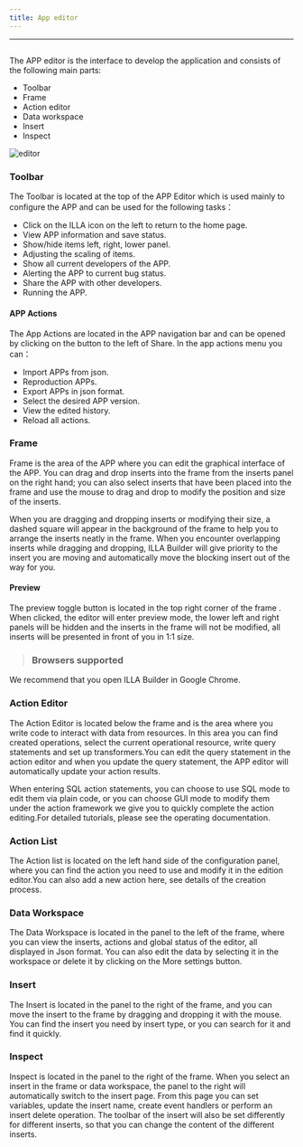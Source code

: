 ```yaml
---
title: App editor
---
```

---

## <Heading hidden>App editor</Heading>

The APP editor is the interface to develop the application and consists of the following main parts:
- Toolbar
- Frame
- Action editor
- Data workspace
- Insert
- Inspect

<img alt="editor" src="https://cdn.illafamily.com/official-site%2Fdocs%2Fapp-editor-01.png" />

### Toolbar
The Toolbar is located at the top of the APP Editor which is used mainly to configure the APP and can be used for the following tasks：
  - Click on the ILLA icon on the left to return to the home page.
  - View APP information and save status.
  - Show/hide items left, right, lower panel.
  - Adjusting the scaling of items.
  - Show all current developers of the APP.
  - Alerting the APP to current bug status.
  - Share the APP with other developers.
  - Running the APP.

#### APP Actions
The App Actions are located in the APP navigation bar and can be opened by clicking on the button to the left of Share. In the app actions menu you can：
  - Import APPs from json.
  - Reproduction APPs.
  - Export APPs in json format.
  - Select the desired APP version.
  - View the edited history.
  - Reload all actions.

[//]: # ([Image])

### Frame
Frame is the area of the APP where you can edit the graphical interface of the APP. You can drag and drop inserts into the frame from the inserts panel on the right hand; you can also select inserts that have been placed into the frame and use the mouse to drag and drop to modify the position and size of the inserts.

When you are dragging and dropping inserts or modifying their size, a dashed square will appear in the background of the frame to help you to arrange the inserts neatly in the frame. When you encounter overlapping inserts while dragging and dropping, ILLA Builder will give priority to the insert you are moving and automatically move the blocking insert out of the way for you.

#### Preview
The preview toggle button is located in the top right corner of the frame . When clicked, the editor will enter preview mode, the lower left and right panels will be hidden and the inserts in the frame will not be modified, all inserts will be presented in front of you in 1:1 size.

>### Browsers supported
We recommend that you open ILLA Builder in Google Chrome.

### Action Editor
The Action Editor is located below the frame and is the area where you write code to interact with data from resources. In this area you can find created operations, select the current operational resource, write query statements and set up transformers.You can edit the query statement in the action editor and when you update the query statement, the APP editor will automatically update your action results.

When entering SQL action statements, you can choose to use SQL mode to edit them via plain code, or you can choose GUI mode to modify them under the action framework we give you to quickly complete the action editing.For detailed tutorials, please see the operating documentation.

### Action List
The Action list is located on the left hand side of the configuration panel, where you can find the action you need to use and modify it in the edition editor.You can also add a new action here, see details of the creation process.

### Data Workspace
The Data Workspace is located in the panel to the left of the frame, where you can view the inserts, actions and global status of the editor, all displayed in Json format. You can also edit the data by selecting it in the workspace or delete it by clicking on the More settings button.

### Insert
The Insert is located in the panel to the right of the frame, and you can move the insert to the frame by dragging and dropping it with the mouse. You can find the insert you need by insert type, or you can search for it and find it quickly.

[//]: # ([Image])

### Inspect
Inspect is located in the panel to the right of the frame. When you select an insert in the frame or data workspace, the panel to the right will automatically switch to the insert page. From this page you can set variables, update the insert name, create event handlers or perform an insert delete operation. The toolbar of the insert will also be set differently for different inserts, so that you can change the content of the different inserts.
